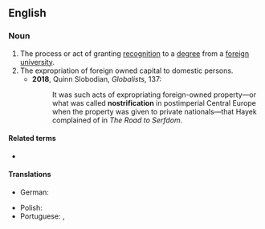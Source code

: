 ==English==

===Noun===
{{en-noun}}

# The process or act of granting [[recognition]] to a [[degree]] from a [[foreign]] [[university]].
# The expropriation of foreign owned capital to domestic persons.
#* '''2018''', Quinn Slobodian, ''Globalists'', 137:
#*:  It was such acts of expropriating foreign-owned property—or what was called '''nostrification'''  in  postimperial  Central  Europe  when  the  property was given to private nationals—that Hayek complained of in ''The Road  to  Serfdom''.

====Related terms====
* {{l|en|nostrificate}}

====Translations====
{{trans-top|granting recognition to a degree from a foreign university}}
* German: {{t+|de|Nostrifizierung}}
{{trans-mid}}
* Polish: {{t|pl|nostryfikacja|f}}
* Portuguese: {{t+|pt|convalidação|f}}, {{t|pt|reconhecimento de diploma|m}}
{{trans-bottom}}